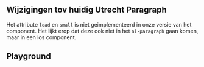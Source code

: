 
<Meta of={ParagraphStories} />

<IncludeDocumentation
  component="Utrecht Paragraph"
  url="https://nl-design-system.github.io/utrecht/storybook-css/index.html?path=/docs/css-paragraph--docs"
  markdown={markdown}
/>

## Wijzigingen tov huidig Utrecht Paragraph

Het attribute `lead` en `small` is niet geimplementeerd in onze versie van het component.
Het lijkt erop dat deze ook niet in het `nl-paragraph` gaan komen, maar in een los component.

## Playground

<Canvas of={ParagraphStories.Playground} />
<Controls of={ParagraphStories.Playground} />
